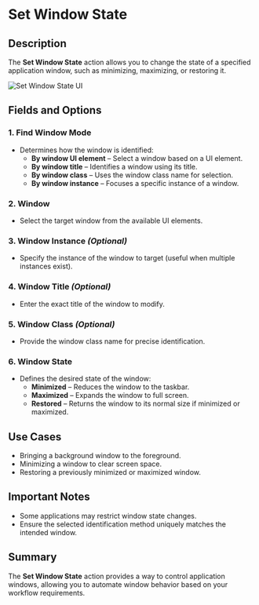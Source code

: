 # Set Window State  

## Description  

The **Set Window State** action allows you to change the state of a specified application window, such as minimizing, maximizing, or restoring it.  

![Set Window State UI](../../assets/ui-automation/set-window-state.png)  

## Fields and Options  

### **1. Find Window Mode** 

- Determines how the window is identified:  
  - **By window UI element** – Select a window based on a UI element.  
  - **By window title** – Identifies a window using its title.  
  - **By window class** – Uses the window class name for selection.  
  - **By window instance** – Focuses a specific instance of a window.  

### **2. Window** 

- Select the target window from the available UI elements.  

### **3. Window Instance** *(Optional)* 

- Specify the instance of the window to target (useful when multiple instances exist).  

### **4. Window Title** *(Optional)* 

- Enter the exact title of the window to modify.  

### **5. Window Class** *(Optional)* 

- Provide the window class name for precise identification.  

### **6. Window State** 

- Defines the desired state of the window:  
  - **Minimized** – Reduces the window to the taskbar.  
  - **Maximized** – Expands the window to full screen.  
  - **Restored** – Returns the window to its normal size if minimized or maximized.  

## **Use Cases**

- Bringing a background window to the foreground.  
- Minimizing a window to clear screen space.  
- Restoring a previously minimized or maximized window.  

## **Important Notes**

- Some applications may restrict window state changes.  
- Ensure the selected identification method uniquely matches the intended window.  

## **Summary**

The **Set Window State** action provides a way to control application windows, allowing you to automate window behavior based on your workflow requirements.  